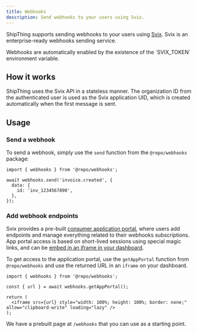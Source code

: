 ```yaml
---
title: Webhooks
description: Send webhooks to your users using Svix.
---
```


ShipThing supports sending webhooks to your users using [Svix](https://www.svix.com/). Svix is an enterprise-ready webhooks sending service.

<Note>
  Webhooks are automatically enabled by the existence of the `SVIX_TOKEN` environment variable.
</Note>

## How it works

ShipThing uses the Svix API in a stateless manner. The organization ID from the authenticated user is used as the Svix application UID, which is created automatically when the first message is sent.

## Usage

### Send a webhook

To send a webhook, simply use the `send` function from the `@repo/webhooks` package:

```tsx
import { webhooks } from '@repo/webhooks';

await webhooks.send('invoice.created', {
  data: {
    id: 'inv_1234567890',
  },
});
```

### Add webhook endpoints

Svix provides a pre-built [consumer application portal](https://docs.svix.com/app-portal), where users add endpoints and manage everything related to their webhooks subscriptions. App portal access is based on short-lived sessions using special magic links, and can be [embed in an iframe in your dashboard](https://docs.svix.com/app-portal#embedding-in-a-react-application).

To get access to the application portal, use the `getAppPortal` function from `@repo/webhooks` and use the returned URL in an `iframe` on your dashboard.

```tsx
import { webhooks } from '@repo/webhooks';

const { url } = await webhooks.getAppPortal();

return (
  <iframe src={url} style="width: 100%; height: 100%; border: none;" allow="clipboard-write" loading="lazy" />
);
```

We have a prebuilt page at `/webhooks` that you can use as a starting point.
